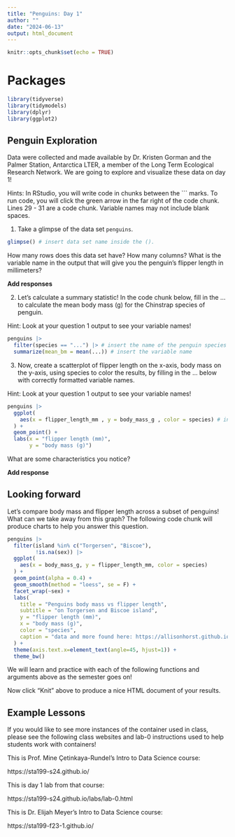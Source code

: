 ```yaml
---
title: "Penguins: Day 1"
author: ""
date: "2024-06-13"
output: html_document
---
```


```r
knitr::opts_chunk$set(echo = TRUE)
```

# Packages

```r
library(tidyverse)
library(tidymodels)
library(dplyr)
library(ggplot2)
```

## Penguin Exploration

Data were collected and made available by Dr. Kristen Gorman and the Palmer Station, Antarctica LTER, a member of the Long Term Ecological Research Network. We are going to explore and visualize these data on day 1!

Hints: In RStudio, you will write code in chunks between the ``` marks. To run code, you will click the green arrow in the far right of the code chunk. Lines 29 - 31 are a code chunk. Variable names may not include blank spaces.

1. Take a glimpse of the data set `penguins`. 

```r
glimpse() # insert data set name inside the ().
```

How many rows does this data set have? How many columns? What is the variable name in the output that will give you the penguin's flipper length in millimeters?

**Add responses** 

2. Let's calculate a summary statistic! In the code chunk below, fill in the ... to calculate the mean body mass (g) for the Chinstrap species of penguin. 

Hint: Look at your question 1 output to see your variable names!

```r
penguins |>
  filter(species == "...") |> # insert the name of the penguin species inside the " "
  summarize(mean_bm = mean(...)) # insert the variable name
```


3. Now, create a scatterplot of flipper length on the x-axis, body mass on the y-axis, using species to color the results, by filling in the ... below with correctly formatted variable names. 

Hint: Look at your question 1 output to see your variable names!

```r
penguins |>
  ggplot(
    aes(x = flipper_length_mm , y = body_mass_g , color = species) # insert your variable names here
  ) + 
  geom_point() +
  labs(x = "flipper length (mm)", 
       y = "body mass (g)") 
```

What are some characteristics you notice?

**Add response**

## Looking forward 

Let's compare body mass and flipper length across a subset of penguins! What can we take away from this graph? The following code chunk will produce charts to help you answer this question.  

```r
penguins |>
  filter(island %in% c("Torgersen", "Biscoe"),
         !is.na(sex)) |>
  ggplot(
    aes(x = body_mass_g, y = flipper_length_mm, color = species)
  ) + 
  geom_point(alpha = 0.4) + 
  geom_smooth(method = "loess", se = F) +
  facet_wrap(~sex) +  
  labs(
    title = "Penguins body mass vs flipper length",
    subtitle = "on Torgersen and Biscoe island",
    y = "flipper length (mm)",
    x = "body mass (g)",
    color = "species",
    caption = "data and more found here: https://allisonhorst.github.io/palmerpenguins/"
  ) + 
  theme(axis.text.x=element_text(angle=45, hjust=1)) + 
  theme_bw()
```


We will learn and practice with each of the following functions and arguments above as the semester goes on!

Now click "Knit" above to produce a nice HTML document of your results.  

## Example Lessons 

If you would like to see more instances of the container used in class, please see the following class websites and lab-0 instructions used to help students work with containers! 

This is Prof. Mine Çetinkaya-Rundel's Intro to Data Science course: 

https://sta199-s24.github.io/

This is day 1 lab from that course: 

https://sta199-s24.github.io/labs/lab-0.html

This is Dr. Elijah Meyer's Intro to Data Science course: 

https://sta199-f23-1.github.io/


